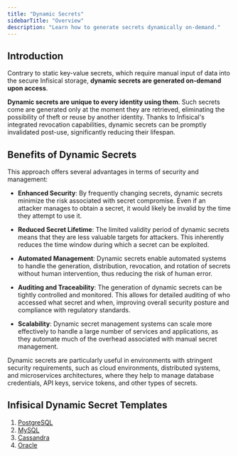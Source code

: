 ```yaml
---
title: "Dynamic Secrets"
sidebarTitle: "Overview"
description: "Learn how to generate secrets dynamically on-demand."
---
```


## Introduction

Contrary to static key-value secrets, which require manual input of data into the secure Infisical storage, **dynamic secrets are generated on-demand upon access**. 

**Dynamic secrets are unique to every identity using them**. Such secrets come are generated only at the moment they are retrieved, eliminating the possibility of theft or reuse by another identity. Thanks to Infisical's integrated revocation capabilities, dynamic secrets can be promptly invalidated post-use, significantly reducing their lifespan.

## Benefits of Dynamic Secrets

This approach offers several advantages in terms of security and management:

- **Enhanced Security**: By frequently changing secrets, dynamic secrets minimize the risk associated with secret compromise. Even if an attacker manages to obtain a secret, it would likely be invalid by the time they attempt to use it.

- **Reduced Secret Lifetime**: The limited validity period of dynamic secrets means that they are less valuable targets for attackers. This inherently reduces the time window during which a secret can be exploited.

- **Automated Management**: Dynamic secrets enable automated systems to handle the generation, distribution, revocation, and rotation of secrets without human intervention, thus reducing the risk of human error.

- **Auditing and Traceability**: The generation of dynamic secrets can be tightly controlled and monitored. This allows for detailed auditing of who accessed what secret and when, improving overall security posture and compliance with regulatory standards.

- **Scalability**: Dynamic secret management systems can scale more effectively to handle a large number of services and applications, as they automate much of the overhead associated with manual secret management.

Dynamic secrets are particularly useful in environments with stringent security requirements, such as cloud environments, distributed systems, and microservices architectures, where they help to manage database credentials, API keys, service tokens, and other types of secrets.

## Infisical Dynamic Secret Templates

1. [PostgreSQL](./postgresql)
2. [MySQL](./mysql)
3. [Cassandra](./cassandra)
4. [Oracle](./oracle)
